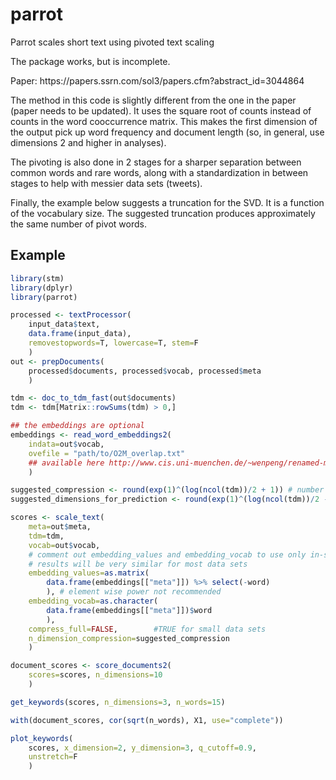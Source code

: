 # parrot

Parrot scales short text using pivoted text scaling

The package works, but is incomplete.

Paper: https://papers.ssrn.com/sol3/papers.cfm?abstract_id=3044864

The method in this code is slightly different from the one in the paper (paper needs to be updated). It uses the square root of counts instead of counts in the word cooccurrence matrix. This makes the first dimension of the output pick up word frequency and document length (so, in general, use dimensions 2 and higher in analyses).

The pivoting is also done in 2 stages for a sharper separation between common words and rare words, along with a standardization in between stages to help with messier data sets (tweets).

Finally, the example below suggests a truncation for the SVD. It is a function of the vocabulary size. The suggested truncation produces approximately the same number of pivot words.

## Example



```r
library(stm)
library(dplyr)
library(parrot)

processed <- textProcessor(
    input_data$text,
    data.frame(input_data),
    removestopwords=T, lowercase=T, stem=F
    )
out <- prepDocuments(
    processed$documents, processed$vocab, processed$meta
    )

tdm <- doc_to_tdm_fast(out$documents)
tdm <- tdm[Matrix::rowSums(tdm) > 0,]

## the embeddings are optional
embeddings <- read_word_embeddings2(
    indata=out$vocab,
    ovefile = "path/to/O2M_overlap.txt"
    ## available here http://www.cis.uni-muenchen.de/~wenpeng/renamed-meta-emb.tar.gz
    )

suggested_compression <- round(exp(1)^(log(ncol(tdm))/2 + 1)) # number of pivot words (precise)
suggested_dimensions_for_prediction <- round(exp(1)^(log(ncol(tdm))/2 - 1)) # expected number of dimensions with more variance in pivot words than rare words (data dependent)

scores <- scale_text(
    meta=out$meta,
    tdm=tdm,
    vocab=out$vocab,
    # comment out embedding_values and embedding_vocab to use only in-sample data
    # results will be very similar for most data sets
    embedding_values=as.matrix(
        data.frame(embeddings[["meta"]]) %>% select(-word)
        ), # element wise power not recommended
    embedding_vocab=as.character(
        data.frame(embeddings[["meta"]])$word
        ),
    compress_full=FALSE,        #TRUE for small data sets
    n_dimension_compression=suggested_compression
    )

document_scores <- score_documents2(
    scores=scores, n_dimensions=10
    )

get_keywords(scores, n_dimensions=3, n_words=15)

with(document_scores, cor(sqrt(n_words), X1, use="complete"))

plot_keywords(
    scores, x_dimension=2, y_dimension=3, q_cutoff=0.9,
    unstretch=F
    )
```
